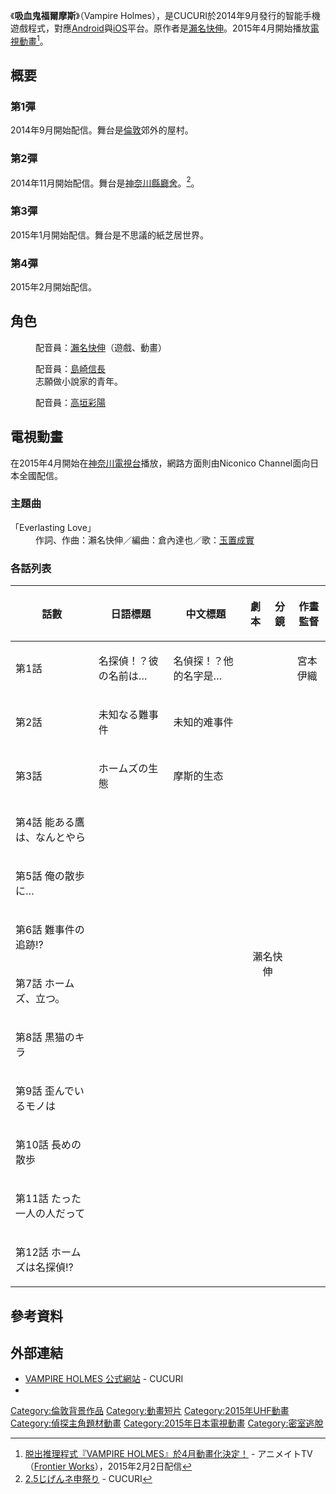 {{NoteTA
| G1=Games
}}
{{未完結}}
{{Infobox animanga/Headerofja
|title= 吸血鬼福爾摩斯
|image= 
|size= 
|caption= 
|japanese= ヴァンパイアホームズ
|english= VAMPIRE HOLMES
|kana= ヴァンパイアホームズ
|romaji= Vuanpaia Hōmuzu
|genre= [[推理|推理]]
}}
{{Infobox animanga/name
|original= VAMPIRE HOLMES
|official= 
|formal= 
|common= 吸血鬼福爾摩斯
}}
{{Infobox animanga/Game
|標題= 
|類型= 逃出推理歷險
|使用平台= [[Android|Android]]、[[iOS|iOS]]
|遊戲引擎= 
|開發團隊= CUCURI
|代理商= 
|製作人= 
|監製= 
|腳本= 
|人物設定= 
|音樂= 
|媒體= 
|遊戲人數= 
|發售日= {{Vgrelease|JP|2014年9月}}
|啟用時期= 
|對象年齡= 
|周邊界面= 
|內容圖片= 
|名字變更= 
|結局數= 
|記錄檔數= 
|記錄檔容量= 
|快速記錄= 
|快速讀取= 
|繼續遊戲= 
|畫面尺寸= 
|全螢幕表示模式= 
|音樂形式= 
|角色配音= 
|訊息回顧= 
|CG模式= 
|音樂模式= 
|回憶模式= 
|訊息略過= 
|自動模式= 
|其他= 
|版權= 
}}
{{Infobox animanga/TVAnime
|標題= 
|圖像= 
|原案= 
|原作= 瀨名快伸
|總導演= 瀨名快伸
|導演= 
|劇本統籌= 
|編劇= 
|人物原案= 瀨名快伸
|人物設定= 宮本伊織、瀨名快伸
|機械設定= 
|音樂= 瀨名快伸
|音樂製作= 
|動畫製作= studio!cucuri
|製作= CUCURI Co.,ltd
|代理發行= {{flagicon|CHN}} {{tsl|ja|イマジニア|Imagineer}}
|其他代理發行= 
|播放電視台= {{flagicon|Japan}}tvk、Niconico Channel
|其他電視台= 
|播放開始= 2015年4月4日
|播放結束=  2015年6月20日
|網路= 
|話數= 12
|其他= 
|版權= 
}}
{{Infobox animanga/Footerofja}}
《'''吸血鬼福爾摩斯'''》（Vampire Holmes），是CUCURI於2014年9月發行的智能手機遊戲程式，對應[[Android|Android]]與[[iOS|iOS]]平台。原作者是[[瀨名快伸|瀨名快伸]]。2015年4月開始播放[[電視動畫|電視動畫]]<ref>[http://www.animate.tv/news/details.php?id=1422876453& 脱出推理程式『VAMPIRE HOLMES』於4月動畫化決定！] {{Wayback|url=http://www.animate.tv/news/details.php?id=1422876453& |date=20160304105842 }} - アニメイトTV（[[Frontier_Works|Frontier Works]]），2015年2月2日配信</ref>。

== 概要 ==

=== 第1彈 ===
2014年9月開始配信。舞台是[[倫敦|倫敦]]郊外的屋村。

=== 第2彈 ===
2014年11月開始配信。舞台是[[神奈川縣廳舍|神奈川縣廳舍]]。<ref>[http://www.cucuri.co.jp/vampire.html 2.5じげんネ申祭り] {{Wayback|url=http://www.cucuri.co.jp/vampire.html |date=20180817012308 }} - CUCURI</ref>。

=== 第3彈 ===
2015年1月開始配信。舞台是不思議的紙芝居世界。

=== 第4彈 ===
2015年2月開始配信。

== 角色 ==
; {{nihongo|福爾摩斯|ホームズ|Holmes}}
: 配音員：[[瀨名快伸|瀨名快伸]]（遊戲、動畫）

; {{nihongo|哈德遜|ハドソン|Hodson}}
: 配音員：[[島崎信長|島崎信長]]
: 志願做小說家的青年。

; {{nihongo|基拉|キラ|Kira}}
: 配音員：[[高垣彩陽|高垣彩陽]]

== 電視動畫 ==
在2015年4月開始在[[神奈川電視台|神奈川電視台]]播放，網路方面則由Niconico Channel面向日本全國配信。

=== 主題曲 ===
; 「Everlasting Love」
: 作詞、作曲：瀨名快伸／編曲：倉內達也／歌：[[玉置成實|玉置成實]]

=== 各話列表 ===
{| class="wikitable" style="font-size:small" border="1"
|-
!話數!!日語標題!!中文標題!!劇本!!分鏡!!作畫監督
|-
|第1話||名探偵！？彼の名前は…||名偵探！？他的名字是…||rowspan="12" colspan="2" style="text-align:center"|瀨名快伸||宮本伊織
|-
|第2話||未知なる難事件||未知的难事件||
|-
|第3話||ホームズの生態||摩斯的生态||
|-
|第4話 能ある鷹は、なんとやら|| ||
|-
|第5話 俺の散歩に…|| ||
|-
|第6話 難事件の追跡!?|| ||
|-
|第7話 ホームズ、立つ。|| ||
|-
|第8話 黒猫のキラ|| ||
|-
|第9話 歪んでいるモノは|| ||
|-
|第10話 長めの散歩|| ||
|-
|第11話 たった一人の人だって|| ||
|-
|第12話 ホームズは名探偵!?|| ||
|}

== 參考資料 ==
{{reflist}}

== 外部連結 ==
* [http://www.cucuri.co.jp/holmes.html VAMPIRE HOLMES 公式網站]{{Wayback|url=http://www.cucuri.co.jp/holmes.html |date=20201202153124 }} - CUCURI
* {{twitter|VAMPIRE_HOLMES|VAMPIRE HOLMES}}

{{DEFAULTSORT:VAMPIRE HOLMES}}

[[Category:倫敦背景作品|Category:倫敦背景作品]]
[[Category:動畫短片|Category:動畫短片]]
[[Category:2015年UHF動畫|Category:2015年UHF動畫]]
[[Category:偵探主角題材動畫|Category:偵探主角題材動畫]]
[[Category:2015年日本電視動畫|Category:2015年日本電視動畫]]
[[Category:密室逃脫|Category:密室逃脫]]